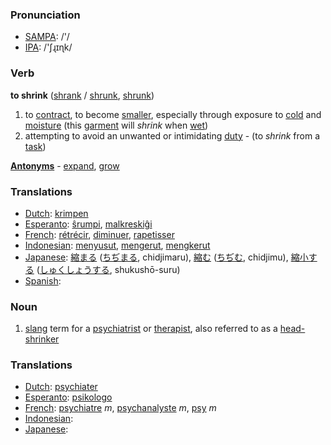 === Pronunciation ===
*[[w:SAMPA|SAMPA]]: /'/
*[[w:IPA|IPA]]: /'ʃɻɪɳk/

=== Verb ===

'''to shrink''' ([[shrank]] / [[shrunk]], [[shrunk]])

#to [[contract]], to become [[smaller]], especially through exposure to [[cold]] and [[moisture]] (this [[garment]] will ''shrink'' when [[wet]])
#attempting to avoid an unwanted or intimidating [[duty]] - (to ''shrink'' from a [[task]])

'''[[Antonym]]s''' - [[expand]], [[grow]]

=== Translations ===
*[[Dutch]]: [[krimpen]]
*[[Esperanto]]: [[ŝrumpi]], [[malkreskiĝi]]
*[[French]]: [[rétrécir]], [[diminuer]], [[rapetisser]]
*[[Indonesian]]: [[susut|menyusut]], [[kerut|mengerut]], [[kerut|mengkerut]]
*[[Japanese]]: [[縮まる]] ([[ちぢまる]], chidjimaru), [[縮む]] ([[ちぢむ]], chidjimu), [[縮小]]する ([[しゅくしょう]]する, shukushō-suru)
*[[Spanish]]: [[]]

=== Noun ===

#[[slang]] term for a [[psychiatrist]] or [[therapist]], also referred to as a [[head-shrinker]]

=== Translations ===
*[[Dutch]]: [[psychiater]]
*[[Esperanto]]: [[psikologo]]
*[[French]]: [[psychiatre]] ''m'', [[psychanalyste]] ''m'', [[psy]] ''m''
*[[Indonesian]]: [[]]
*[[Japanese]]: [[]]
